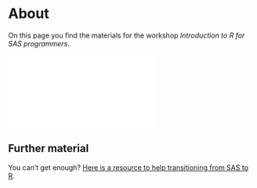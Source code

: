 # About {.unnumbered}

On this page you find the materials for the workshop *Introduction to R for SAS programmers*.

[![Cheatsheet for the transition from SAS to R and vice versa.](sas-r.pdf)](https://posit.co/wp-content/uploads/2022/10/sas-r.pdf)

## Further material

You can't get enough? [Here is a resource to help transitioning from SAS to R](https://bayer-group.github.io/sas2r/).
